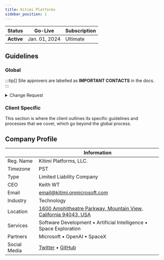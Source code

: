 ```yaml
---
title: Kitimi Platforms
sidebar_position: 1
---
```



<!-- Kitimi Platforms is a tech company that focus on software development and artificial intelligence including robotics. -->


<div class="contentTableContainer">

| Status     | Go-Live       | Subscription |
| ---------- | ------------- | ------------ |
| **Active** | Jan. 01, 2024 | Ultimate     |

</div>


## Guidelines

### Global

:::tip[]
Site approvers are labelled as **IMPORTANT CONTACTS** in the docs.
:::

<details>
<summary>Change Request</summary>

Approval requests via email and phone are only applicable for high-priority requests.

<Tabs>
  <TabItem value="request_approval" label="Approval Required" attributes={{className: styles.red}}>



    - Onboarding / Off-boarding
    - Software installation

  </TabItem>
  <TabItem value="auto_approve" label="Auto Approve" attributes={{className: styles.green}}>
  
  Request from:
  - Keith WT
  - Fraulein Venice
  - Leah Perrins
  - Christian P Canto
  - Jeric Num
  - Johanna Ang
  - Chrizzie Aquino


  </TabItem>
  <TabItem value="auto_escalate" label="Auto Escalate" attributes={{className: styles.orange}}>

    - Concerns related to Software Development
    - Callback request

  </TabItem>
</Tabs>

</details>

### Client Specific

This section is where the client outlines its specific guidelines and processes that we cover, which go beyond the global process.

## Company Profile

<div class="contentTableContainer">

|              | Information                                                                                                  |
| :----------- | ------------------------------------------------------------------------------------------------------------ |
| Reg. Name    | Kitimi Platforms, LLC.                                                                                       |
| Timezone     | PST                                                                                                          |
| Type         | Limited Liability Company                                                                                    |
| CEO          | Keith WT                                                                                                    |
| Email        | email@kitimi.onmicrosoft.com                                                                                 |
| Industry     | Technology                                                                                                   |
| Location     | [1600 Amphitheatre Parkway, Mountain View, California 94043, USA](https://maps.app.goo.gl/MyDWzSYuVY6tBA3J6) |
| Services     | Software Development • Artificial Intelligence • Space Exploration                                                                                           |                                                                                        |
| Partners     | Microsoft • OpenAI • SpaceX                                                                                   |
| Social Media | [Twitter](https://X.com/kitiplex) • [GitHub](https://github.com/kitiplex/)                                                                                      |

</div>

<!-- 
### Details element example

<details>
  <summary>Toggle me!</summary>
  <div>
    <div>This is the detailed content</div>
    <br/>
    <details>
      <summary>
        Nested toggle! Some surprise inside...
      </summary>
      <div>😲😲😲😲😲</div>
    </details>
  </div>
</details> -->


